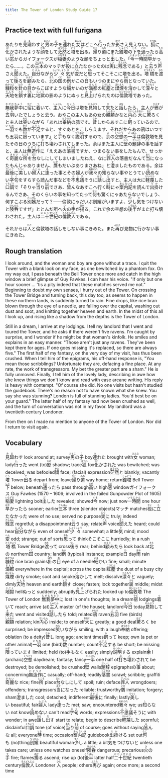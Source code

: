 ```yaml
---
title: The Tower of London Study Guide 17
---
```


## Practice text with full furigana

<p>
あたりを<ruby><rb>見廻</rb><rt>みま</rt></ruby>わすと<ruby><rb>男</rb><rt>おとこ</rt></ruby>の<ruby><rb>子</rb><rt>こ</rt></ruby>を<ruby><rb>連</rb><rt>つ</rt></ruby>れた<ruby><rb>女</rb><rt>おんな</rt></ruby>はどこへ<ruby><rb>行</rb><rt>い</rt></ruby>ったか<ruby><rb>影</rb><rt>かげ</rt></ruby>さえ見えない。<ruby><rb>狐</rb><rt>きつね</rt></ruby>に<ruby><rb>化</rb><rt>ば</rt></ruby>かされたような<ruby><rb>顔</rb><rt>かお</rt></ruby>をして<ruby><rb>茫然</rb><rt>ぼうぜん</rt></ruby>と<ruby><rb>塔</rb><rt>とう</rt></ruby>を<ruby><rb>出</rb><rt>で</rt></ruby>る。<ruby><rb>帰</rb><rt>かえ</rt></ruby>り<ruby><rb>道</rb><rt>みち</rt></ruby>にまた<ruby><rb>鐘塔</rb><rt>しゅとう</rt></ruby>の<ruby><rb>下</rb><rt>した</rt></ruby>を<ruby><rb>通</rb><rt>とお</rt></ruby>ったら<ruby><rb>高</rb><rt>たか</rt></ruby>い<ruby><rb>窓</rb><rt>まど</rt></ruby>からガイフォークスが<ruby><rb>稲妻</rb><rt>いなずま</rt></ruby>のような顔をちょっと<ruby><rb>出</rb><rt>だ</rt></ruby>した。「<ruby><rb>今</rb><rt>いま</rt></ruby><ruby><rb>一時間</rb><rt>いちじかん</rt></ruby><ruby><rb>早</rb><rt>はや</rt></ruby>かったら……。この<ruby><rb>三本</rb><rt>さんぼん</rt></ruby>のマッチが<ruby><rb>役</rb><rt>やく</rt></ruby>に<ruby><rb>立</rb><rt>た</rt></ruby>たなかったのは<ruby><rb>実</rb><rt>じつ</rt></ruby>に<ruby><rb>残念</rb><rt>ざんねん</rt></ruby>である」と<ruby><rb>云</rb><rt>い</rt></ruby>う<ruby><rb>声</rb><rt>こえ</rt></ruby>さえ<ruby><rb>聞</rb><rt>きこ</rt></ruby>えた。<ruby><rb>自分</rb><rt>じぶん</rt></ruby>ながら<ruby><rb>少々</rb><rt>しょうしょう</rt></ruby><ruby><rb>気</rb><rt>き</rt></ruby>が<ruby><rb>変</rb><rt>へん</rt></ruby>だと<ruby><rb>思</rb><rt>おも</rt></ruby>ってそこそこに塔を出る。<ruby><rb>塔橋</rb><rt>とうきょう</rt></ruby>を<ruby><rb>渡</rb><rt>わた</rt></ruby>って<ruby><rb>後</rb><rt>うし</rt></ruby>ろを<ruby><rb>顧</rb><rt>かえり</rt></ruby>みたら、<ruby><rb>北</rb><rt>きた</rt></ruby>の<ruby><rb>国</rb><rt>くに</rt></ruby>の<ruby><rb>例</rb><rt>れい</rt></ruby>かこの<ruby><rb>日</rb><rt>ひ</rt></ruby>もいつのまにやら<ruby><rb>雨</rb><rt>あめ</rt></ruby>となっていた。<ruby><rb>糠粒</rb><rt>ぬかつぶ</rt></ruby>を<ruby><rb>針</rb><rt>はり</rt></ruby>の<ruby><rb>目</rb><rt>め</rt></ruby>からこぼすような<ruby><rb>細</rb><rt>こま</rt></ruby>かいのが<ruby><rb>満都</rb><rt>まんと</rt></ruby>の<ruby><rb>紅塵</rb><rt>こうじん</rt></ruby>と<ruby><rb>煤煙</rb><rt>ばいえん</rt></ruby>を<ruby><rb>溶</rb><rt>と</rt></ruby>かして<ruby><rb>濛々</rb><rt>もうもう</rt></ruby>と<ruby><rb>天地</rb><rt>てんち</rt></ruby>を<ruby><rb>鎖</rb><rt>とざ</rt></ruby>す<ruby><rb>裏</rb><rt>うち</rt></ruby>に<ruby><rb>地獄</rb><rt>じごく</rt></ruby>の影のようにぬっと<ruby><rb>見上</rb><rt>みあ</rt></ruby>げられたのは<ruby><rb>倫敦塔</rb><rt>ロンドンとう</rt></ruby>であった。
</p>

<p>
<ruby><rb>無我夢中</rb><rt>むがむちゅう</rt></ruby>に<ruby><rb>宿</rb><rt>やど</rt></ruby>に<ruby><rb>着</rb><rt>つ</rt></ruby>いて、<ruby><rb>主人</rb><rt>しゅじん</rt></ruby>に<ruby><rb>今日</rb><rt>きょう</rt></ruby>は塔を<ruby><rb>見物</rb><rt>けんぶつ</rt></ruby>して<ruby><rb>来</rb><rt>き</rt></ruby>たと<ruby><rb>話</rb><rt>はな</rt></ruby>したら、主人が<ruby><rb>鴉</rb><rt>からす</rt></ruby>が<ruby><rb>五羽</rb><rt>ごわ</rt></ruby>いたでしょうと云う。おやこの主人もあの女の<ruby><rb>親類</rb><rt>しんるい</rt></ruby>かなと<ruby><rb>内心</rb><rt>ないしん</rt></ruby><ruby><rb>大</rb><rt>おおい</rt></ruby>に<ruby><rb>驚</rb><rt>おど</rt></ruby>ろくと主人は<ruby><rb>笑</rb><rt>わら</rt></ruby>いながら「あれは<ruby><rb>奉納</rb><rt>ほうのう</rt></ruby>の鴉です。<ruby><rb>昔</rb><rt>むか</rt></ruby>しからあすこに<ruby><rb>飼</rb><rt>か</rt></ruby>っているので、<ruby><rb>一羽</rb><rt>いちわ</rt></ruby>でも<ruby><rb>数</rb><rt>かず</rt></ruby>が<ruby><rb>不足</rb><rt>ふそく</rt></ruby>すると、すぐあとをこしらえます、それだからあの鴉はいつでも五羽に<ruby><rb>限</rb><rt>かぎ</rt></ruby>っています」と<ruby><rb>手</rb><rt>て</rt></ruby>もなく<ruby><rb>説明</rb><rt>せつめい</rt></ruby>するので、<ruby><rb>余</rb><rt>よ</rt></ruby>の<ruby><rb>空想</rb><rt>くうそう</rt></ruby>の<ruby><rb>一半</rb><rt>いっぱん</rt></ruby>は倫敦塔を見たその日のうちに<ruby><rb>打</rb><rt>ぶ</rt></ruby>ち<ruby><rb>壊</rb><rt>こ</rt></ruby>わされてしまった。余はまた主人に<ruby><rb>壁</rb><rt>かべ</rt></ruby>の<ruby><rb>題辞</rb><rt>だいじ</rt></ruby>の<ruby><rb>事</rb><rt>こと</rt></ruby>を話すと、主人は<ruby><rb>無造作</rb><rt>むぞうさ</rt></ruby>に「ええあの<ruby><rb>落書</rb><rt>らくがき</rt></ruby>ですか、つまらない事をしたもんで、せっかく<ruby><rb>奇麗</rb><rt>きれい</rt></ruby>な<ruby><rb>所</rb><rt>ところ</rt></ruby>を<ruby><rb>台</rb><rt>だい</rt></ruby>なしにしてしまいましたねえ、なに<ruby><rb>罪人</rb><rt>ざいにん</rt></ruby>の落書だなんて<ruby><rb>当</rb><rt>あて</rt></ruby>になったもんじゃありません、<ruby><rb>贋</rb><rt>にせ</rt></ruby>もだいぶありまさあね」と<ruby><rb>澄</rb><rt>す</rt></ruby>ましたものである。余は<ruby><rb>最後</rb><rt>さいご</rt></ruby>に<ruby><rb>美</rb><rt>うつく</rt></ruby>しい<ruby><rb>婦人</rb><rt>ふじん</rt></ruby>に<ruby><rb>逢</rb><rt>あ</rt></ruby>った事とその婦人が<ruby><rb>我々</rb><rt>われわれ</rt></ruby>の<ruby><rb>知</rb><rt>し</rt></ruby>らない事やとうてい<ruby><rb>読</rb><rt>よ</rt></ruby>めない<ruby><rb>字句</rb><rt>じく</rt></ruby>をすらすら読んだ事などを<ruby><rb>不思議</rb><rt>ふしぎ</rt></ruby>そうに<ruby><rb>話</rb><rt>はな</rt></ruby>し<ruby><rb>出</rb><rt>だ</rt></ruby>すと、主人は大に<ruby><rb>軽蔑</rb><rt>けいべつ</rt></ruby>した<ruby><rb>口調</rb><rt>くちょう</rt></ruby>で「そりゃ<ruby><rb>当</rb><rt>あた</rt></ruby>り<ruby><rb>前</rb><rt>まえ</rt></ruby>でさあ、<ruby><rb>皆</rb><rt>み</rt></ruby>んなあすこへ行く<ruby><rb>時</rb><rt>とき</rt></ruby>にゃ<ruby><rb>案内記</rb><rt>あんないき</rt></ruby>を読んで<ruby><rb>出掛</rb><rt>でか</rt></ruby>けるんでさあ、そのくらいの事を知ってたって<ruby><rb>何</rb><rt>なに</rt></ruby>も驚くにゃあたらないでしょう、何すこぶる<ruby><rb>別嬪</rb><rt>べっぴん</rt></ruby>だって？――倫敦にゃだいぶ別嬪がいますよ、<ruby><rb>少</rb><rt>すこ</rt></ruby>し<ruby><rb>気</rb><rt>き</rt></ruby>をつけないと<ruby><rb>険呑</rb><rt>けんのん</rt></ruby>ですぜ」ととんだ所へ<ruby><rb>火</rb><rt>ひ</rt></ruby>の<ruby><rb>手</rb><rt>て</rt></ruby>が<ruby><rb>揚</rb><rt>あが</rt></ruby>る。これで余の空想の<ruby><rb>後半</rb><rt>こうはん</rt></ruby>がまた打ち壊わされた。主人は<ruby><rb>二十世紀</rb><rt>にじっせいき</rt></ruby>の<ruby><rb>倫敦人</rb><rt>ろんどんじん</rt></ruby>である。
</p>

<p>
それからは<ruby><rb>人</rb><rt>ひと</rt></ruby>と倫敦塔の話しをしない事にきめた。また<ruby><rb>再</rb><rt>ふたた</rt></ruby>び見物に行かない事にきめた。
</p>


## Rough translation

I look around, and the woman and boy are gone without a trace. I quit the Tower with a blank look on my face, as one bewitched by a phantom fox. On my way out, I pass beneath the Bell Tower once more and catch in the high window a brief glimpse of Guy Fawkes. I can hear his voice. "If only but one hour sooner ... 'tis a pity indeed that these matches served me not." Beginning to doubt my own senses, I hurry out of the Tower. On crossing the Tower Bridge and turning back, this day too, as seems to happen in these northern lands, is suddenly turned to rain. Fine drops, like rice bran blown through the eye of a needle, are falling  over the capital, washing out dust and soot, and knitting together heaven and earth. In the midst of this all I look up, and rising like a shadow from the depths is the Tower of London.

Still in a dream, I arrive at my lodgings. I tell my landlord that I went and toured the Tower, and he asks if there weren't five ravens. I'm caught by surprise, and I wonder if he might be that woman's kinfolk. He smiles and explains in an easy manner. "Those aren't just any ravens. They've been kept there for ages. If one goes missing it's replaced, so there are always five." The first half of my fantasy, on the very day of my visit, has thus been crushed. When I tell him of the epigrams, his off-hand response is, "You mean those scribblings? Unfortunate they are, defacing a fine place. At any rate, the work of transgressors. My bet the greater part are a sham." He is fully unmoved. Finally, I tell him of the lovely lady, describing in awe how she knew things we don't know and read with ease arcane writing. His reply is heavy with contempt. "Of course she did. No one visits but hasn't studied the guidebook. There's no reason not to have known what she knew. You say she was stunning? London is full of stunning ladies. You'd best be on your guard." The latter half of my fantasy had now been crushed as well, and the turn of conversation was not in my favor. My landlord was a twentieth century Londoner.

From then on I made no mention to anyone of the Tower of London. Nor did I return to visit again.     


## Vocabulary

<p>
<span class="vocabstudy"><ruby><rb>見廻</rb><rt>みま</rt></ruby>わす&nbsp;look around at; survey</span><span class="vocabstudy"><ruby><rb>男</rb><rt>おとこ</rt></ruby>の<ruby><rb>子</rb><rt>こ</rt></ruby>&nbsp;boy</span><span class="vocabstudy"><ruby><rb>連</rb><rt>つ</rt></ruby>れた&nbsp;brought with</span><span class="vocabstudy"><ruby><rb>女</rb><rt>おんな</rt></ruby>&nbsp;woman; lady</span><span class="vocabstudy"><ruby><rb>行</rb><rt>い</rt></ruby>った&nbsp;went (to)</span><span class="vocabstudy"><ruby><rb>影</rb><rt>かげ</rt></ruby>&nbsp;shadow; trace</span><span class="vocabstudy"><ruby><rb>狐</rb><rt>きつね</rt></ruby>&nbsp;fox</span><span class="vocabstudy"><ruby><rb>化</rb><rt>ば</rt></ruby>かされた&nbsp;was bewitched; was deceived; was befooled</span><span class="vocabstudy"><ruby><rb>顔</rb><rt>かお</rt></ruby>&nbsp;face; (facial) expression</span><span class="vocabstudy"><ruby><rb>茫然</rb><rt>ぼうぜん</rt></ruby>と&nbsp;blankly; vacantly</span><span class="vocabstudy"><ruby><rb>塔</rb><rt>とう</rt></ruby>&nbsp;Tower</span><span class="vocabstudy"><ruby><rb>出</rb><rt>で</rt></ruby>る&nbsp;depart from; leave</span><span class="vocabstudy"><ruby><rb>帰</rb><rt>かえ</rt></ruby>り<ruby><rb>道</rb><rt>みち</rt></ruby>&nbsp;way home; return</span><span class="vocabstudy"><ruby><rb>鐘塔</rb><rt>しゅとう</rt></ruby>&nbsp;Bell Tower</span><span class="vocabstudy"><ruby><rb>下</rb><rt>した</rt></ruby>&nbsp;below; beneath</span><span class="vocabstudy"><ruby><rb>通</rb><rt>とお</rt></ruby>ったら&nbsp;pass through</span><span class="vocabstudy"><ruby><rb>高</rb><rt>たか</rt></ruby>い&nbsp;high</span><span class="vocabstudy"><ruby><rb>窓</rb><rt>まど</rt></ruby>&nbsp;window</span><span class="vocabstudy">ガイフォークス&nbsp;Guy Fawkes (1570 – 1606; involved in the failed Gunpowder Plot of 1605)</span><span class="vocabstudy"><ruby><rb>稲妻</rb><rt>いなずま</rt></ruby>&nbsp;lightning bolt</span><span class="vocabstudy"><ruby><rb>出</rb><rt>だ</rt></ruby>した&nbsp;revealed; showed</span><span class="vocabstudy"><ruby><rb>今</rb><rt>いま</rt></ruby>&nbsp;now; just now</span><span class="vocabstudy"><ruby><rb>一時間</rb><rt>いちじかん</rt></ruby>&nbsp;one hour</span><span class="vocabstudy"><ruby><rb>早</rb><rt>はや</rt></ruby>かったら&nbsp;sooner; earlier</span><span class="vocabstudy"><ruby><rb>三本</rb><rt>さんぼん</rt></ruby>&nbsp;three (slender objects)</span><span class="vocabstudy">マッチ&nbsp;matches</span><span class="vocabstudy"><ruby><rb>役</rb><rt>やく</rt></ruby>に<ruby><rb>立</rb><rt>た</rt></ruby>たなかった&nbsp;were of no use; served no purpose</span><span class="vocabstudy"><ruby><rb>実</rb><rt>じつ</rt></ruby>に&nbsp;truly; indeed</span><span class="vocabstudy"><ruby><rb>残念</rb><rt>ざんねん</rt></ruby>&nbsp;regretful; a disappointment</span><span class="vocabstudy"><ruby><rb>云</rb><rt>い</rt></ruby>う&nbsp;say; relate</span><span class="vocabstudy"><ruby><rb>声</rb><rt>こえ</rt></ruby>&nbsp;voice</span><span class="vocabstudy"><ruby><rb>聞</rb><rt>きこ</rt></ruby>えた&nbsp;heard; could hear</span><span class="vocabstudy"><ruby><rb>自分</rb><rt>じぶん</rt></ruby>ながら&nbsp;even of oneself</span><span class="vocabstudy"><ruby><rb>少々</rb><rt>しょうしょう</rt></ruby>&nbsp;somewhat; a little</span><span class="vocabstudy"><ruby><rb>気</rb><rt>き</rt></ruby>&nbsp;mind; mood</span><span class="vocabstudy"><ruby><rb>変</rb><rt>へん</rt></ruby>&nbsp;odd; strange; out of sorts</span><span class="vocabstudy"><ruby><rb>思</rb><rt>おも</rt></ruby>って&nbsp;think</span><span class="vocabstudy">そこそこに&nbsp;hurriedly; in a rush</span><span class="vocabstudy"><ruby><rb>塔橋</rb><rt>とうきょう</rt></ruby>&nbsp;Tower Bridge</span><span class="vocabstudy"><ruby><rb>渡</rb><rt>わた</rt></ruby>って&nbsp;cross</span><span class="vocabstudy"><ruby><rb>後</rb><rt>うし</rt></ruby>ろ&nbsp;rear; behind</span><span class="vocabstudy"><ruby><rb>顧</rb><rt>かえり</rt></ruby>みたら&nbsp;look back at</span><span class="vocabstudy"><ruby><rb>北</rb><rt>きた</rt></ruby>の&nbsp;northern</span><span class="vocabstudy"><ruby><rb>国</rb><rt>くに</rt></ruby>&nbsp;country; land</span><span class="vocabstudy"><ruby><rb>例</rb><rt>れい</rt></ruby>&nbsp;(typical) instance; example</span><span class="vocabstudy"><ruby><rb>日</rb><rt>ひ</rt></ruby>&nbsp;day</span><span class="vocabstudy"><ruby><rb>雨</rb><rt>あめ</rt></ruby>&nbsp;rain</span><span class="vocabstudy"><ruby><rb>糠粒</rb><rt>ぬかつぶ</rt></ruby>&nbsp;rice bran grains</span><span class="vocabstudy"><ruby><rb>針</rb><rt>はり</rt></ruby>の<ruby><rb>目</rb><rt>め</rt></ruby>&nbsp;eye of a needle</span><span class="vocabstudy"><ruby><rb>細</rb><rt>こま</rt></ruby>かい&nbsp;fine; small; minute</span><span class="vocabstudy"><ruby><rb>満都</rb><rt>まんと</rt></ruby>&nbsp;everywhere in the capital; across the capital</span><span class="vocabstudy"><ruby><rb>紅塵</rb><rt>こうじん</rt></ruby>&nbsp;the dust of a busy city</span><span class="vocabstudy"><ruby><rb>煤煙</rb><rt>ばいえん</rt></ruby>&nbsp;dirty smoke; soot and smoke</span><span class="vocabstudy"><ruby><rb>溶</rb><rt>と</rt></ruby>かして&nbsp;melt; dissolve</span><span class="vocabstudy"><ruby><rb>濛々</rb><rt>もうもう</rt></ruby>と&nbsp;vaguely; dimly</span><span class="vocabstudy"><ruby><rb>天地</rb><rt>てんち</rt></ruby>&nbsp;heaven and earth</span><span class="vocabstudy"><ruby><rb>鎖</rb><rt>とざ</rt></ruby>す&nbsp;close; fasten; lock together</span><span class="vocabstudy"><ruby><rb>裏</rb><rt>うち</rt></ruby>&nbsp;middle; midst</span><span class="vocabstudy"><ruby><rb>地獄</rb><rt>じごく</rt></ruby>&nbsp;hell</span><span class="vocabstudy">ぬっと&nbsp;suddenly; abruptly</span><span class="vocabstudy"><ruby><rb>見上</rb><rt>みあ</rt></ruby>げられた&nbsp;looked up to</span><span class="vocabstudy"><ruby><rb>倫敦塔</rb><rt>ロンドンとう</rt></ruby>&nbsp;The Tower of London</span>
<span class="vocabstudy"><ruby><rb>無我夢中</rb><rt>むがむちゅう</rt></ruby>に&nbsp;lost in one's thoughts; in a dream</span><span class="vocabstudy"><ruby><rb>宿</rb><rt>やど</rt></ruby>&nbsp;lodgings</span><span class="vocabstudy"><ruby><rb>着</rb><rt>つ</rt></ruby>いて&nbsp;reach; arrive (at)</span><span class="vocabstudy"><ruby><rb>主人</rb><rt>しゅじん</rt></ruby>&nbsp;master (of the house); landlord</span><span class="vocabstudy"><ruby><rb>今日</rb><rt>きょう</rt></ruby>&nbsp;today</span><span class="vocabstudy"><ruby><rb>見物</rb><rt>けんぶつ</rt></ruby>して<ruby><rb>来</rb><rt>き</rt></ruby>た&nbsp;went and visited</span><span class="vocabstudy"><ruby><rb>話</rb><rt>はな</rt></ruby>したら&nbsp;told; related</span><span class="vocabstudy"><ruby><rb>鴉</rb><rt>からす</rt></ruby>&nbsp;raven</span><span class="vocabstudy"><ruby><rb>五羽</rb><rt>ごわ</rt></ruby>&nbsp;five (birds)</span><span class="vocabstudy"><ruby><rb>親類</rb><rt>しんるい</rt></ruby>&nbsp;relation; kin</span><span class="vocabstudy"><ruby><rb>内心</rb><rt>ないしん</rt></ruby>&nbsp;inside; to oneself</span><span class="vocabstudy"><ruby><rb>大</rb><rt>おおい</rt></ruby>に&nbsp;greatly; a good deal</span><span class="vocabstudy"><ruby><rb>驚</rb><rt>おど</rt></ruby>ろく&nbsp;be surprised; be impressed</span><span class="vocabstudy"><ruby><rb>笑</rb><rt>わら</rt></ruby>いながら&nbsp;smiling; with a laugh</span><span class="vocabstudy"><ruby><rb>奉納</rb><rt>ほうのう</rt></ruby>&nbsp;offering; oblation (to a deity)</span><span class="vocabstudy"><ruby><rb>昔</rb><rt>むか</rt></ruby>し&nbsp;long ago; ancient times</span><span class="vocabstudy"><ruby><rb>飼</rb><rt>か</rt></ruby>って&nbsp;keep; own (a pet or other animal)</span><span class="vocabstudy"><ruby><rb>一羽</rb><rt>いちわ</rt></ruby>&nbsp;one (bird)</span><span class="vocabstudy"><ruby><rb>数</rb><rt>かず</rt></ruby>&nbsp;number; count</span><span class="vocabstudy"><ruby><rb>不足</rb><rt>ふそく</rt></ruby>する&nbsp;be short; be missing</span><span class="vocabstudy"><ruby><rb>限</rb><rt>かぎ</rt></ruby>っています&nbsp;limited; held (to)</span><span class="vocabstudy"><ruby><rb>手</rb><rt>て</rt></ruby>もなく&nbsp;easily; simply</span><span class="vocabstudy"><ruby><rb>説明</rb><rt>せつめい</rt></ruby>する&nbsp;explain</span><span class="vocabstudy"><ruby><rb>余</rb><rt>よ</rt></ruby>&nbsp;I (archaic)</span><span class="vocabstudy"><ruby><rb>空想</rb><rt>くうそう</rt></ruby>&nbsp;daydream; fantasy; fancy</span><span class="vocabstudy"><ruby><rb>一半</rb><rt>いっぱん</rt></ruby>&nbsp;one half of</span><span class="vocabstudy"><ruby><rb>打</rb><rt>ぶ</rt></ruby>ち<ruby><rb>壊</rb><rt>こ</rt></ruby>わされて&nbsp;be destroyed; be demolished; be crushed</span><span class="vocabstudy"><ruby><rb>壁</rb><rt>かべ</rt></ruby>&nbsp;walls</span><span class="vocabstudy"><ruby><rb>題辞</rb><rt>だいじ</rt></ruby>&nbsp;epigraphs</span><span class="vocabstudy">の<ruby><rb>事</rb><rt>こと</rt></ruby>&nbsp;about; concerning</span><span class="vocabstudy"><ruby><rb>無造作</rb><rt>むぞうさ</rt></ruby>に&nbsp;casually; off-hand; readily</span><span class="vocabstudy"><ruby><rb>落書</rb><rt>らくがき</rt></ruby>&nbsp;scrawl; scribble; graffiti</span><span class="vocabstudy"><ruby><rb>奇麗</rb><rt>きれい</rt></ruby>な&nbsp;nice; fine</span><span class="vocabstudy"><ruby><rb>所</rb><rt>ところ</rt></ruby>&nbsp;place</span><span class="vocabstudy"><ruby><rb>台</rb><rt>だい</rt></ruby>なしにして&nbsp;spoil; ruin; deface</span><span class="vocabstudy"><ruby><rb>罪人</rb><rt>ざいにん</rt></ruby>&nbsp;wrongdoers; offenders; transgressors</span><span class="vocabstudy"><ruby><rb>当</rb><rt>あて</rt></ruby>になった&nbsp;reliable; trustworthy</span><span class="vocabstudy"><ruby><rb>贋</rb><rt>にせ</rt></ruby>&nbsp;imitation; forgery; sham</span><span class="vocabstudy"><ruby><rb>澄</rb><rt>す</rt></ruby>ました&nbsp;cool; detached; indifferent</span><span class="vocabstudy"><ruby><rb>最後</rb><rt>さいご</rt></ruby>に&nbsp;finally; lastly</span><span class="vocabstudy"><ruby><rb>美</rb><rt>うつく</rt></ruby>しい&nbsp;beautiful; fair</span><span class="vocabstudy"><ruby><rb>婦人</rb><rt>ふじん</rt></ruby>&nbsp;lady</span><span class="vocabstudy"><ruby><rb>逢</rb><rt>あ</rt></ruby>った&nbsp;met; saw; encountered</span><span class="vocabstudy"><ruby><rb>我々</rb><rt>われわれ</rt></ruby>&nbsp;we; us</span><span class="vocabstudy"><ruby><rb>知</rb><rt>し</rt></ruby>らない&nbsp;not know</span><span class="vocabstudy"><ruby><rb>読</rb><rt>よ</rt></ruby>めない&nbsp;can't read</span><span class="vocabstudy"><ruby><rb>字句</rb><rt>じく</rt></ruby>&nbsp;words; expressions</span><span class="vocabstudy"><ruby><rb>不思議</rb><rt>ふしぎ</rt></ruby>そうに&nbsp;with wonder; in awe</span><span class="vocabstudy"><ruby><rb>話</rb><rt>はな</rt></ruby>し<ruby><rb>出</rb><rt>だ</rt></ruby>す&nbsp;start to relate; begin to describe</span><span class="vocabstudy"><ruby><rb>軽蔑</rb><rt>けいべつ</rt></ruby>した&nbsp;scornful; disdainful</span><span class="vocabstudy"><ruby><rb>口調</rb><rt>くちょう</rt></ruby>&nbsp;tone (of voice)</span><span class="vocabstudy"><ruby><rb>当</rb><rt>あた</rt></ruby>り<ruby><rb>前</rb><rt>まえ</rt></ruby>&nbsp;of course; goes without saying</span><span class="vocabstudy"><ruby><rb>皆</rb><rt>み</rt></ruby>んな&nbsp;all; everyone</span><span class="vocabstudy"><ruby><rb>時</rb><rt>とき</rt></ruby>&nbsp;time; occasion</span><span class="vocabstudy"><ruby><rb>案内記</rb><rt>あんないき</rt></ruby>&nbsp;guidebook</span><span class="vocabstudy"><ruby><rb>出掛</rb><rt>でか</rt></ruby>ける&nbsp;set out</span><span class="vocabstudy"><ruby><rb>何</rb><rt>なに</rt></ruby>も&nbsp;(no)thing</span><span class="vocabstudy"><ruby><rb>別嬪</rb><rt>べっぴん</rt></ruby>&nbsp;beautiful woman</span><span class="vocabstudy"><ruby><rb>少</rb><rt>すこ</rt></ruby>し&nbsp;a little; a bit</span><span class="vocabstudy"><ruby><rb>気</rb><rt>き</rt></ruby>をつけないと&nbsp;unless one takes care; unless one watches oneself</span><span class="vocabstudy"><ruby><rb>険呑</rb><rt>けんのん</rt></ruby>&nbsp;dangerous; precarious</span><span class="vocabstudy"><ruby><rb>火</rb><rt>ひ</rt></ruby>の<ruby><rb>手</rb><rt>て</rt></ruby>&nbsp;fire; flames</span><span class="vocabstudy"><ruby><rb>揚</rb><rt>あが</rt></ruby>る&nbsp;ascend; rise up (to)</span><span class="vocabstudy"><ruby><rb>後半</rb><rt>こうはん</rt></ruby>&nbsp;latter half</span><span class="vocabstudy"><ruby><rb>二十世紀</rb><rt>にじっせいき</rt></ruby>&nbsp;twentieth century</span><span class="vocabstudy"><ruby><rb>倫敦人</rb><rt>ろんどんじん</rt></ruby>&nbsp;Londoner</span>
<span class="vocabstudy"><ruby><rb>人</rb><rt>ひと</rt></ruby>&nbsp;people; others</span><span class="vocabstudy"><ruby><rb>再</rb><rt>ふたた</rt></ruby>び&nbsp;again; once more; a second time</span>
</p>
